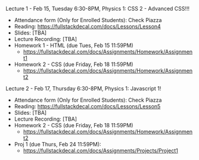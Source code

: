 Lecture 1 - Feb 15, Tuesday 6:30-8PM, Physics 1:
CSS 2 - Advanced CSS!!!

- Attendance form (Only for Enrolled Students): Check Piazza
- Reading: https://fullstackdecal.com/docs/Lessons/Lesson4
- Slides: [TBA]
- Lecture Recording: [TBA]
- Homework 1 - HTML (due Tues, Feb 15 11:59PM)
  - https://fullstackdecal.com/docs/Assignments/Homework/Assignment1
- Homework 2 - CSS (due Friday, Feb 18 11:59PM)
  - https://fullstackdecal.com/docs/Assignments/Homework/Assignment2

Lecture 2 - Feb 17, Thursday 6:30-8PM, Physics 1:
Javascript 1!

- Attendance form (Only for Enrolled Students): Check Piazza
- Reading: https://fullstackdecal.com/docs/Lessons/Lesson5
- Slides: [TBA]
- Lecture Recording: [TBA]
- Homework 2 - CSS (due Friday, Feb 18 11:59PM)
  - https://fullstackdecal.com/docs/Assignments/Homework/Assignment2
- Proj 1 (due Thurs, Feb 24 11:59PM):
  - https://fullstackdecal.com/docs/Assignments/Projects/Project1
